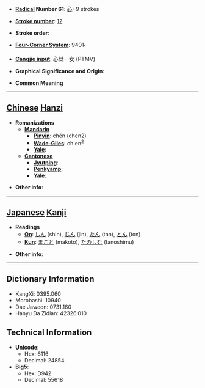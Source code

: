 * '''[[Wiktionary:Chinese radical index| Radical]] Number 61''': [[Wiktionary:Chinese radical index 心|心]]+9 strokes

* '''[[Wiktionary:Chinese total strokes index|Stroke number]]''': [[Wiktionary:Chinese total strokes index 12|12]]

* '''Stroke order''': 

* '''[[Wiktionary:Chinese four corner index|Four-Corner System]]''': 9401<sub>1</sub>

* '''[[Wiktionary:Chinese Cangjie index|Cangjie input]]''': 心廿一女 (PTMV)

* '''Graphical Significance and Origin''': 

* '''Common Meaning'''

----

== [[Chinese]] [[Hanzi]] ==

* '''Romanizations'''
** '''[[Mandarin]]'''
*** '''[[Pinyin]]''': chén (chen2)
*** '''[[Wade-Giles]]''': ch'en<sup>2</sup>
*** '''[[Yale]]''': 
** '''[[Cantonese]]'''
*** '''[[Jyutping]]''':
*** '''[[Penkyamp]]''': 
*** '''[[Yale]]''': 

* '''Other info''': 

----

== [[Japanese]] [[Kanji]] ==

* '''Readings'''
** '''[[On]]''': [[しん]] (shin), [[じん]] (jin), [[たん]] (tan), [[とん]] (ton)
** '''[[Kun]]''': [[まこと]] (makoto), [[たのしむ]] (tanoshimu)

* '''Other info''':  

----

== Dictionary Information ==

* KangXi: 0395.060
* Morobashi: 10940
* Dae Jaweon: 0731.160
* Hanyu Da Zidian: 42326.010

== Technical Information ==

* '''Unicode''':
** Hex: 6116
** Decimal: 24854
* '''Big5''':
** Hex: D942
** Decimal: 55618